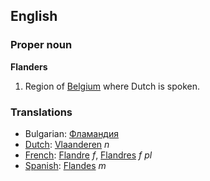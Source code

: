 ==English==
===Proper noun===
'''Flanders'''

#Region of [[Belgium]] where Dutch is spoken.

===Translations===
*Bulgarian: [[Фламандия]]
*[[Dutch]]: [[Vlaanderen]] ''n''
*[[French]]: [[Flandre]] ''f'', [[Flandres]] ''f pl''
*[[Spanish]]: [[Flandes]] ''m''
